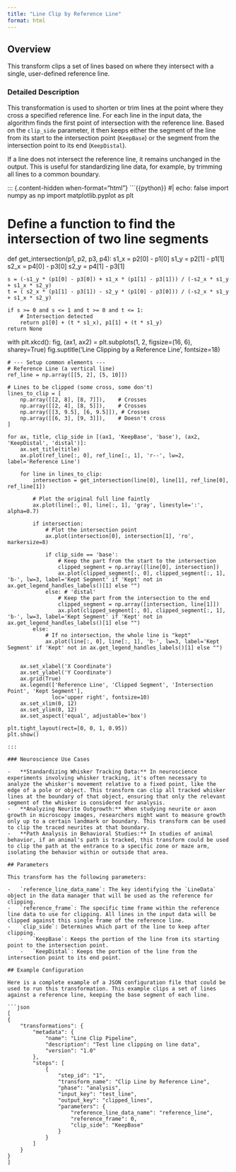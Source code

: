 ```yaml
---
title: "Line Clip by Reference Line"
format: html
---
```


## Overview

This transform clips a set of lines based on where they intersect with a single, user-defined reference line.

### Detailed Description

This transformation is used to shorten or trim lines at the point where they cross a specified reference line. For each line in the input data, the algorithm finds the first point of intersection with the reference line. Based on the `clip_side` parameter, it then keeps either the segment of the line from its start to the intersection point (`KeepBase`) or the segment from the intersection point to its end (`KeepDistal`).

If a line does not intersect the reference line, it remains unchanged in the output. This is useful for standardizing line data, for example, by trimming all lines to a common boundary.

::: {.content-hidden when-format="html"}
```{{python}}
#| echo: false
import numpy as np
import matplotlib.pyplot as plt

# Define a function to find the intersection of two line segments
def get_intersection(p1, p2, p3, p4):
    s1_x = p2[0] - p1[0]
    s1_y = p2[1] - p1[1]
    s2_x = p4[0] - p3[0]
    s2_y = p4[1] - p3[1]

    s = (-s1_y * (p1[0] - p3[0]) + s1_x * (p1[1] - p3[1])) / (-s2_x * s1_y + s1_x * s2_y)
    t = ( s2_x * (p1[1] - p3[1]) - s2_y * (p1[0] - p3[0])) / (-s2_x * s1_y + s1_x * s2_y)

    if s >= 0 and s <= 1 and t >= 0 and t <= 1:
        # Intersection detected
        return p1[0] + (t * s1_x), p1[1] + (t * s1_y)
    return None

with plt.xkcd():
    fig, (ax1, ax2) = plt.subplots(1, 2, figsize=(16, 6), sharey=True)
    fig.suptitle('Line Clipping by a Reference Line', fontsize=18)

    # --- Setup common elements ---
    # Reference Line (a vertical line)
    ref_line = np.array([[5, 2], [5, 10]])
    
    # Lines to be clipped (some cross, some don't)
    lines_to_clip = [
        np.array([[2, 8], [8, 7]]),    # Crosses
        np.array([[2, 4], [8, 5]]),    # Crosses
        np.array([[3, 9.5], [6, 9.5]]), # Crosses
        np.array([[6, 3], [9, 3]]),    # Doesn't cross
    ]

    for ax, title, clip_side in [(ax1, 'KeepBase', 'base'), (ax2, 'KeepDistal', 'distal')]:
        ax.set_title(title)
        ax.plot(ref_line[:, 0], ref_line[:, 1], 'r--', lw=2, label='Reference Line')
        
        for line in lines_to_clip:
            intersection = get_intersection(line[0], line[1], ref_line[0], ref_line[1])
            
            # Plot the original full line faintly
            ax.plot(line[:, 0], line[:, 1], 'gray', linestyle=':', alpha=0.7)

            if intersection:
                # Plot the intersection point
                ax.plot(intersection[0], intersection[1], 'ro', markersize=8)

                if clip_side == 'base':
                    # Keep the part from the start to the intersection
                    clipped_segment = np.array([line[0], intersection])
                    ax.plot(clipped_segment[:, 0], clipped_segment[:, 1], 'b-', lw=3, label='Kept Segment' if 'Kept' not in ax.get_legend_handles_labels()[1] else "")
                else: # 'distal'
                    # Keep the part from the intersection to the end
                    clipped_segment = np.array([intersection, line[1]])
                    ax.plot(clipped_segment[:, 0], clipped_segment[:, 1], 'b-', lw=3, label='Kept Segment' if 'Kept' not in ax.get_legend_handles_labels()[1] else "")
            else:
                # If no intersection, the whole line is "kept"
                ax.plot(line[:, 0], line[:, 1], 'b-', lw=3, label='Kept Segment' if 'Kept' not in ax.get_legend_handles_labels()[1] else "")


        ax.set_xlabel('X Coordinate')
        ax.set_ylabel('Y Coordinate')
        ax.grid(True)
        ax.legend(['Reference Line', 'Clipped Segment', 'Intersection Point', 'Kept Segment'],
                  loc='upper right', fontsize=10)
        ax.set_xlim(0, 12)
        ax.set_ylim(0, 12)
        ax.set_aspect('equal', adjustable='box')

    plt.tight_layout(rect=[0, 0, 1, 0.95])
    plt.show()

```
:::

### Neuroscience Use Cases

-   **Standardizing Whisker Tracking Data:** In neuroscience experiments involving whisker tracking, it's often necessary to analyze the whisker's movement relative to a fixed point, like the edge of a pole or object. This transform can clip all tracked whisker lines at the boundary of that object, ensuring that only the relevant segment of the whisker is considered for analysis.
-   **Analyzing Neurite Outgrowth:** When studying neurite or axon growth in microscopy images, researchers might want to measure growth only up to a certain landmark or boundary. This transform can be used to clip the traced neurites at that boundary.
-   **Path Analysis in Behavioral Studies:** In studies of animal behavior, if an animal's path is tracked, this transform could be used to clip the path at the entrance to a specific zone or maze arm, isolating the behavior within or outside that area.

## Parameters

This transform has the following parameters:

-   `reference_line_data_name`: The key identifying the `LineData` object in the data manager that will be used as the reference for clipping.
-   `reference_frame`: The specific time frame within the reference line data to use for clipping. All lines in the input data will be clipped against this single frame of the reference line.
-   `clip_side`: Determines which part of the line to keep after clipping.
    -   `KeepBase`: Keeps the portion of the line from its starting point to the intersection point.
    -   `KeepDistal`: Keeps the portion of the line from the intersection point to its end point.

## Example Configuration

Here is a complete example of a JSON configuration file that could be used to run this transformation. This example clips a set of lines against a reference line, keeping the base segment of each line.

```json
[
{
    "transformations": {
        "metadata": {
            "name": "Line Clip Pipeline",
            "description": "Test line clipping on line data",
            "version": "1.0"
        },
        "steps": [
            {
                "step_id": "1",
                "transform_name": "Clip Line by Reference Line",
                "phase": "analysis",
                "input_key": "test_line",
                "output_key": "clipped_lines",
                "parameters": {
                    "reference_line_data_name": "reference_line",
                    "reference_frame": 0,
                    "clip_side": "KeepBase"
                }
            }
        ]
    }
}
]
```
